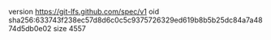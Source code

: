 version https://git-lfs.github.com/spec/v1
oid sha256:633743f238ec57d8d6c0c5c9375726329ed619b8b5b25dc84a7a4874d5db0e02
size 4557

